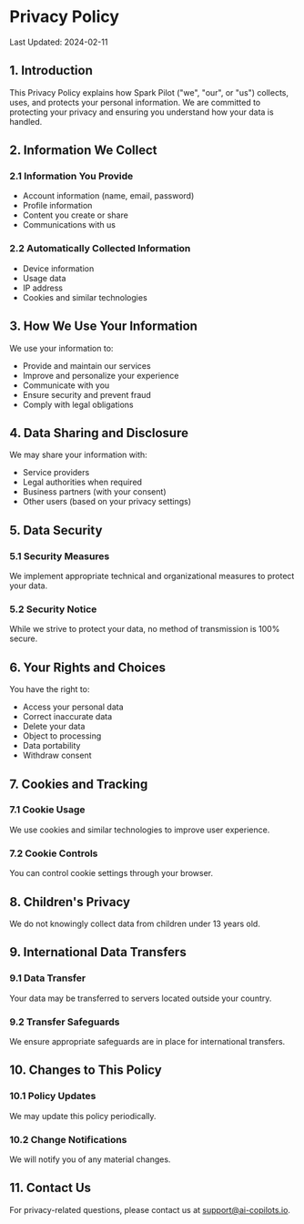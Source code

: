 # Privacy Policy

Last Updated: 2024-02-11

## 1. Introduction

This Privacy Policy explains how Spark Pilot ("we", "our", or "us") collects, uses, and protects your personal information. We are committed to protecting your privacy and ensuring you understand how your data is handled.

## 2. Information We Collect

### 2.1 Information You Provide

- Account information (name, email, password)
- Profile information
- Content you create or share
- Communications with us

### 2.2 Automatically Collected Information

- Device information
- Usage data
- IP address
- Cookies and similar technologies

## 3. How We Use Your Information

We use your information to:

- Provide and maintain our services
- Improve and personalize your experience
- Communicate with you
- Ensure security and prevent fraud
- Comply with legal obligations

## 4. Data Sharing and Disclosure

We may share your information with:

- Service providers
- Legal authorities when required
- Business partners (with your consent)
- Other users (based on your privacy settings)

## 5. Data Security

### 5.1 Security Measures

We implement appropriate technical and organizational measures to protect your data.

### 5.2 Security Notice

While we strive to protect your data, no method of transmission is 100% secure.

## 6. Your Rights and Choices

You have the right to:

- Access your personal data
- Correct inaccurate data
- Delete your data
- Object to processing
- Data portability
- Withdraw consent

## 7. Cookies and Tracking

### 7.1 Cookie Usage

We use cookies and similar technologies to improve user experience.

### 7.2 Cookie Controls

You can control cookie settings through your browser.

## 8. Children's Privacy

We do not knowingly collect data from children under 13 years old.

## 9. International Data Transfers

### 9.1 Data Transfer

Your data may be transferred to servers located outside your country.

### 9.2 Transfer Safeguards

We ensure appropriate safeguards are in place for international transfers.

## 10. Changes to This Policy

### 10.1 Policy Updates

We may update this policy periodically.

### 10.2 Change Notifications

We will notify you of any material changes.

## 11. Contact Us

For privacy-related questions, please contact us at [support@ai-copilots.io](mailto:support@ai-copilots.io). 